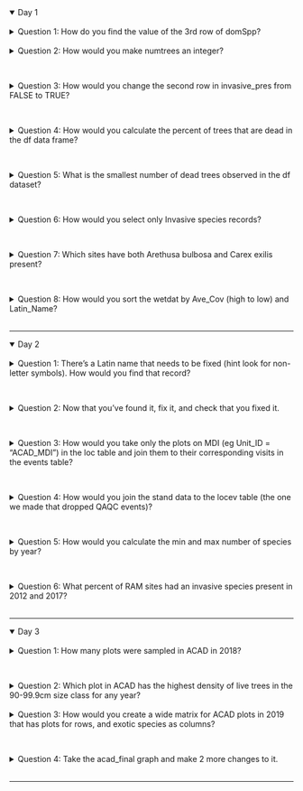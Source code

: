 <details open><summary class='drop'>Day 1</summary>
<br>
<details><summary class='ques2'>Question 1: How do you find the value of the 3rd row of domSpp?</summary>
```r
df[3, c("domSpp")] # option 1
df[3, 4] # option 2
```
</details>
<br>
<details><summary class='ques2'>Question 2: How would you make numtrees an integer?</summary> 
```r
df$numtrees <- as.integer(df$numtrees)
str(df)
```
</details>
<br>

<details><summary class='ques2'>Question 3: How would you change the second row in invasive_pres from FALSE to TRUE?</summary> 
```r
df$invasive_pres[2] <- TRUE
head(df)
```
</details>
<br>

<details><summary class='ques2'>Question 4: How would you calculate the percent of trees that are dead in the df data frame?</summary>
```r
# base R version (2 options)
df$numdead <- df$numtrees - df$numLive
df$pctdead <- df$numdead/df$numtrees*100

df$pctdead <- with(df, (numtrees - numLive)/numtrees*100)

# tidyverse version (2 options)
df <- df %>% mutate(numdead = numtrees - numLive,
                    pctdead = numdead/numtrees*100)

df <- df %>% mutate(pctdead = (numtrees - numLive)/numtrees*100)
```
</details>
<br>

<details><summary class='ques2'>Question 5: What is the smallest number of dead trees observed in the df dataset?</summary>
```r
min(df$numdead) # uses numdead column calculated for previous question. 
summary(df$numdead)[1] #Min. is the record summary reports for numeric columns
```
</details>
<br>

<details><summary class='ques2'>Question 6: How would you select only Invasive species records?</summary>
```r
wetinv <- wetdat[wetdat$Invasive == TRUE, ] # base R bracket-based solution
wetinv2 <- subset(wetdat, Invasive == TRUE) # another base R solution
wetinv_tidy <- wetdat %>% filter(Invasive == TRUE) # tidyverse solution
```
</details>
<br>

<details><summary class='ques2'>Question 7: Which sites have both Arethusa bulbosa and Carex exilis present?</summary>
```r
# Base R solution
wetspp <- wetdat[wetdat$Latin_Name %in% c("Arethusa bulbosa", "Carex exilis"),]
sort(unique(wetspp$Site_Name))

# Tidyverse solution
wetspp_tidy <- wetdat %>% filter(Latin_Name %in% c("Arethusa bulbosa", "Carex exilis")) 
sort(unique(wetspp_tidy$Site_Name)) # RAM-05 and SEN-01 have both species present
```
</details>
<br>

<details><summary class='ques2'>Question 8: How would you sort the wetdat by Ave_Cov (high to low) and Latin_Name?</summary>
```r
wetdat_sort <- wetdat[order(-wetdat$Ave_Cov, wetdat$Latin_Name), ] # base R
head(wetdat_sort)
wetdat_sort_tidy <- wetdat %>% arrange(-Ave_Cov, Latin_Name) #tidyverse
head(wetdat_sort_tidy)
```
</details>
<br>
</details>
<hr>
<details open><summary class='drop'>Day 2</summary>
<br>
<details><summary class='ques2'>Question 1: There's a Latin name that needs to be fixed (hint look for non-letter symbols). How would you find that record?</summary>

```r
sort(unique(wetdat$Latin_Name))[1:10] # Low-tech way: use your eyes to spot the "Alnus incana++". I truncated to first 10.

# The regular expression way to find non-alphabetical symbols (now you know why I didn't cover this).
wetdat$Latin_Name[grep("[^[:alpha:]]+$", wetdat$Latin_Name)] # looks for anything not A-Z or a-z in entire record 
  # ^ and +$ are telling R to start with first word and check every following word within a record.
  # This took longer than I'd like to admit to make work, by the way.

```
</details>
<br>

<details><summary class='ques2'>Question 2: Now that you've found it, fix it, and check that you fixed it.</summary>
```r
wetdat$Latin_Name[wetdat$Latin_Name == "Alnus incana++"] <- "Alnus incana"
wetdat$Latin_Name[grep("[^[:alpha:]]+$", wetdat$Latin_Name)] # regex approach 
sort(unique(wetdat$Latin_Name))[1:10] # using your eyes approach

```
</details>
<br>

<details><summary class='ques2'>Question 3: How would you take only the plots on MDI (eg Unit_ID = "ACAD_MDI") in the loc table and join them to their corresponding visits in the events table?</summary>
```r
# Step by step:
head(loc)
loc_MDI <- loc %>% filter(Unit_ID == "ACAD_MDI")
locev_MDI <- left_join(loc_MDI, event, by = "Location_ID")

# All in one:
locev_MDI2 <- loc %>% filter(Unit_ID == "ACAD_MDI") %>% 
                      left_join(event, by = "Location_ID")

```
</details>
<br>

<details><summary class='ques2'>Question 4: How would you join the stand data to the locev table (the one we made that dropped QAQC events)?</summary>
```r
locev <- merge(loc, event[event$Event_QAQC == FALSE, ], all.x = TRUE, all.y = TRUE)
intersect(names(locev), names(stand))
locev_stand <- merge(locev, stand, by = "Event_ID", all.x = TRUE, all.y = TRUE) #base R full join
locev_stand_tidy <- full_join(locev, stand, by = "Event_ID") #tidyverse full join
```

</details>
<br>

<details><summary class='ques2'>Question 5: How would you calculate the min and max number of species by year?</summary>
```r
head(wetdat)
wetmin_max <- wetdat %>% mutate(present = ifelse(Ave_Cov >0 & !is.na(Ave_Cov), 1, 0)) %>% 
                         group_by(Site_Name, Year) %>% 
                         summarize(numspp = sum(present)) %>% 
                         group_by(Year) %>% 
                         summarize(minspp = min(numspp),
                                   maxspp = max(numspp), 
                                  .groups = "drop")
wetmin_max
```
Note that first I had to sum up the number of species within a site (hence group_by(Site_Name, Year)). After I calculate that, I grouped by Year only, then found the min and max number of species recorded within a year.
</details>
<br>

<details><summary class='ques2'>Question 6: What percent of RAM sites had an invasive species present in 2012 and 2017?</summary>
```r
#head(wetdat)
wetinv1 <- wetdat %>% filter(Site_Type == "RAM") %>% 
                      group_by(Site_Name, Year) %>% 
                      summarize(num_invspp = sum(Invasive), 
                                plot_inv = ifelse(num_invspp > 0, 1, 0), 
                                .groups = "drop")
head(wetinv1)
# Note plot_inv is to set plot to 1 or 0 even if multiple invasives are found on the plot.
wetinv <- wetinv1 %>% group_by(Year) %>% 
                      summarize(tot_inv_plots = (sum(plot_inv)/n())*100,
                                .groups = "drop")

wetinv #40 % of plots both years

```
Note that logical fields (ie TRUE/FALSE) are interpreted as numbers in R when you use sum. If the value is TRUE, R interprets it as 1. If it's FALSE, R interprets it as 0. So sum(Invasive) is summing all of the TRUEs in the Invasive column. 

</details>
<br>
</details>
<hr>
<details open><summary class='drop'>Day 3</details>
<br>
<details><summary class='ques2'>Question 1: How many plots were sampled in ACAD in 2018?</summary>
```r
acad <- joinLocEvent(park = "ACAD", from = 2018, to = 2018)
length(unique(acad$Plot_Number))
```
</details>
<br>

<details><summary class='ques2'>Question 2: Which plot in ACAD has the highest density of live trees in the 90-99.9cm size class for any year?</summary>
```r
acad_tree_dist <- sumTreeDBHDist(park = "ACAD", status = 'live')

acad_tree_max70 <- acad_tree_dist %>% arrange(desc(d70_79.9))
head(acad_tree_max70) # ACAD-124

# If you wanted to pull out the top record for that size class, you can also do one of the two options below
acad_top_70 <- acad_tree_dist[which.max(acad_tree_dist$d70_79.9),] #The ugly base R approach 
acad_top_70_tidy <- acad_tree_dist %>% arrange(desc(d70_79.9)) %>% slice(1) #The tidyverse approach
head(acad_top_70)
```
</details>
<br>
<details><summary class='ques2'>Question 3: How would you create a wide matrix for ACAD plots in 2019 that has plots for rows, and exotic species as columns?</summary>

```r
acad_exo <- makeSppList(park = "ACAD", from = 2019, to = 2019, speciesType = "exotic") 
acad_exo <- acad_exo %>% mutate(present = ifelse(Exotic == TRUE & !is.na(Exotic), 1, 0))
head(acad_exo)

# Old school spread version
acad_wide_spread <- acad_exo %>% select(Plot_Name, Latin_Name, present) %>% 
                                 arrange(Latin_Name, Plot_Name) %>% 
                                 spread("Latin_Name", "present", fill = 0)

# Newer pivot version
acad_wide_pivot <- acad_exo %>% select(Plot_Name, Latin_Name, present) %>% 
                                arrange(Latin_Name, Plot_Name) %>% 
                                pivot_wider(names_from = "Latin_Name", 
                                            values_from = "present",
                                            values_fill = 0) 

head(acad_wide_pivot)
```
</details>
<br>

<details><summary class='ques2'>Question 4: Take the acad_final graph and make 2 more changes to it.</summary>

You may have chosen other things to do than I did. Here are a couple of changes to the ggplot bar chart
```r

 ggplot(data = acad_stats, aes(x = size_class_fact, y = mean_dens))+
              geom_bar(stat = 'identity', fill = "steelblue4")+
              geom_errorbar(aes(ymin = mean_dens - se_dens, ymax = mean_dens + se_dens), width = 0.2, lwd = 0.7)+
              labs(x = "Regeneration Size Class", y = "Stems per sq.m")+
              theme_FHM()+
              theme(axis.text.x = element_text(angle = 45, hjust = 1))+ #hjust is centering horizontally
              scale_x_discrete(labels = c('15-30cm', '30-100cm', '100-150cm', '>150cm', '1-10cm DBH'))
             
```

Note that width = 0.2 in the geom_errorbar is the width of the caps on the bars. lwd is the weight of the line. 
</details>
<br>
</details>
<hr>